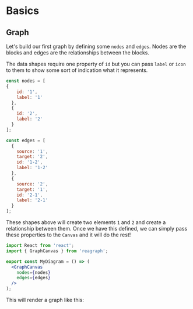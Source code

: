 
<Meta title="Docs/Getting Started/Basics" />

# Basics

## Graph
Let's build our first graph by defining some `nodes` and `edges`.
Nodes are the blocks and edges are the relationships between the blocks.

The data shapes require one property of `id` but you can pass `label`
or `icon` to them to show some sort of indication what it represents.

```js
const nodes = [
{
    id: '1',
    label: '1'
  },
  {
    id: '2',
    label: '2'
  }
];

const edges = [
  {
    source: '1',
    target: '2',
    id: '1-2',
    label: '1-2'
  },
  {
    source: '2',
    target: '1',
    id: '2-1',
    label: '2-1'
  }
];
```

These shapes above will create two elements `1` and `2` and create
a relationship between them. Once we have this defined, we can simply
pass these properties to the `Canvas` and it will do the rest!

```jsx
import React from 'react';
import { GraphCanvas } from 'reagraph';

export const MyDiagram = () => (
  <GraphCanvas
    nodes={nodes}
    edges={edges}
  />
);
```

This will render a graph like this:

<div style={{ height: 500, width: '100%', position: 'relative', margin: '0 auto', background: 'white', borderRadius: 4, border: '1px solid rgba(0,0,0,.1)', boxShadow: 'rgb(0 0 0 / 10%) 0 1px 3px 0', overflow: 'hidden' }}>
  <Story id="demos-basic--simple" />
</div>
